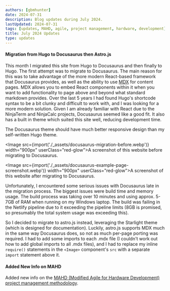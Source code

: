 ```yaml
---
authors: [gbmhunter]
date: 2024-07-31
description: Blog updates during July 2024.
lastUpdated: 2024-07-31
tags: [updates, MAHD, agile, project management, hardware, development]
title: July 2024 Updates
type: updates
---
```


#### Migration from Hugo to Docusaurus then Astro.js

This month I migrated this site from Hugo to Docusaurus and then finally to Hugo. The first attempt was to migrate to Docusaurus. The main reason for this was to take advantage of the more modern React-based framework that Docusaurus provides, as well as the ability to use [MDX](https://mdxjs.com/) for content pages. MDX allows you to embed React components within it when you want to add functionality to page above and beyond what standard markdown provides. Over the last 5 years I had found Hugo's shortcode syntax to be a bit clunky and difficult to work with, and I was looking for a more modern solution. Given I am already familiar with React due to the NinjaTerm and NinjaCalc projects, Docusaurus seemed like a good fit. It also has a built in theme which suited this site well, reducing development time.

The Docusaurus theme should have much better responsive design than my self-written Hugo theme.

<Image src={import('./_assets/docusaurus-migration-before.webp')} width="900px" userClass="red-glow">A screenshot of this website before migrating to Docusaurus.</Image>

<Image src={import('./_assets/docusaurus-example-page-screenshot.webp')} width="900px" userClass="red-glow">A screenshot of this website after migrating to Docusaurus.</Image>

Unfortunately, I encountered some serious issues with Docusaurus late in the migration process. The biggest issues were build time and memory usage. The build process was taking over 10 minutes and using approx. 5-7GB of RAM when running on my Windows laptop. The build was failing in the Netlify pipeline due to it exceeding the pipeline limits (8GB is promised, so presumably the total system usage was exceeding this).

So I decided to migrate to astro.js instead, leveraging the Starlight theme (which is designed for documentation). Luckily, astro.js supports MDX much in the same way Docusaurus does, so not as much per-page porting was required. I had to add some imports to each .mdx file (I couldn't work out how to add global imports to all .mdx files), and I had to replace my inline `require()` statements in the `<Image>` component's `src` with a separate `import` statement above it. 

#### Added New Info on MAHD

Added new info on the [MAHD (Modified Agile for Hardware Development) project management methodology](/project-management/mahd/).

